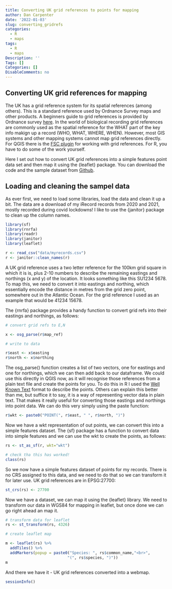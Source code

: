 ```yaml
---
title: Converting UK grid references to points for mapping
author: Dan Carpenter
date: '2022-01-03'
slug: converting_gridrefs
categories:
  - R
  - maps
tags:
  - R
  - maps
Description: ''
Tags: []
Categories: []
DisableComments: no
---
```


## Converting UK grid references for mapping

The UK has a grid reference system for its spatial references (among others).  This is a standard reference used by Ordnance Survey maps and other products.  A beginners guide to grid references is provided by Ordnance survey [here](https://getoutside.ordnancesurvey.co.uk/guides/beginners-guide-to-grid-references/).  In the world of biological recording grid references are commonly used as the spatial reference for the WHAT part of the key info makign up a record (WHO, WHAT, WHERE, WHEN).  However, most GIS systems and other mapping systems cannot map grid references directly.  For QGIS there is the [FSC plugin](https://www.fscbiodiversity.uk/fsc-plugin-qgis-v3) for working with grid references.  For R, you have to do some of the work yourself.

Here I set out how to convert UK grid references into a simple features point data set and then map it using the {leaflet} package.  You can download the code and the sample dataset from [Github](https://github.com/drdcarpenter/convert_gridrefs).

## Loading and cleaning the sampel data

As ever first, we need to load some libraries, load the data and clean it up a bit.  The data are a download of my iRecord records from 2020 and 2021, mostly recorded during covid lockdowns!  I like to use the {janitor} package to clean up the column names.

```r

library(sf)
library(rnrfa)
library(readr)
library(janitor)
library(leaflet)

r <- read_csv("data/myrecords.csv")
r <- janitor::clean_names(r)

```

A UK grid reference uses a two letter reference for the 100km grid square in which it is is, plus 2-10 numbers to describe the remaining eastings and northings (x and y) of the location.  It looks something like this SU1234 5678.  To map this, we need to convert it into eastings and northing, which essentially encode the distance in metres from the grid zero point, somewhere out in the Atlantic Ocean.  For the grid reference I used as an example that would be 41234 15678.

The {rnrfa} package provides a handy function to convert grid refs into their eastings and northings, as follows:

```r
# convert grid refs to E,N

x <- osg_parse(r$map_ref)

# write to data

r$east <- x$easting
r$north <- x$northing

```

The osg_parse() function creates a list of two vectors, one for eastings and one for northings, which we can then add back to our dataframe.  We could use this directly in QGIS now, as it will recognise those references from a plain text file and create the points for you.  To do this in R I used the [Well Known Text](http://wiki.gis.com/wiki/index.php/Well-known_text) format to describe the points.  Others can explain this better than me, but suffice it to say, it is a way of representing vector data in plain text.  That makes it really useful for converting those eastings and northings into point data.
We can do this very simply using the paste function:

```r

r$wkt <- paste0("POINT(", r$east, " ", r$north, ")")

```

Now we have a wkt representation of out points, we can convert this into a simple features dataset.  The {sf} package has a function to convert data into simple features and we can use the wkt to create the points, as follows:

```r

rs <- st_as_sf(r, wkt="wkt")

# check tha this has worked!
class(rs)

```

So we now have a simple features dataset of points for my records.  There is no CRS assigned to this data, and we need to do that so we can transform it for later use.  UK grid references are in EPSG:27700:

```r

st_crs(rs) <- 27700

```

Now we have a dataset, we can map it using the {leaflet} library.  We need to transform our data in WGS84 for mapping in leaflet, but once done we can go right ahead an map it.

```r

# transform data for leaflet
rs <- st_transform(rs, 4326)

# create leaflet map

m <- leaflet(rs) %>% 
  addTiles() %>% 
  addMarkers(popup = paste0("Species: ", rs$common_name,"<br>",
                           "(", rs$species, ")"))
m

```

And there we have it - UK grid references converted into a webmap.

```r

sessionInfo()

```

